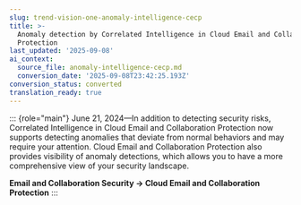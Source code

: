 ```yaml
---
slug: trend-vision-one-anomaly-intelligence-cecp
title: >-
  Anomaly detection by Correlated Intelligence in Cloud Email and Collaboration
  Protection
last_updated: '2025-09-08'
ai_context:
  source_file: anomaly-intelligence-cecp.md
  conversion_date: '2025-09-08T23:42:25.193Z'
conversion_status: converted
translation_ready: true
---
```


::: {role="main"}
June 21, 2024—In addition to detecting security risks, Correlated Intelligence in Cloud Email and Collaboration Protection now supports detecting anomalies that deviate from normal behaviors and may require your attention. Cloud Email and Collaboration Protection also provides visibility of anomaly detections, which allows you to have a more comprehensive view of your security landscape.

**Email and Collaboration Security → Cloud Email and Collaboration Protection**
:::

